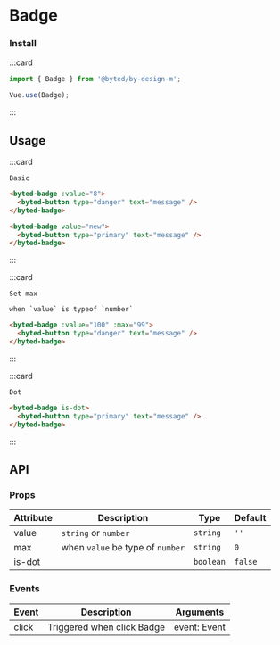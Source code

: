 # Badge

### Install

:::card

```javascript
import { Badge } from '@byted/by-design-m';

Vue.use(Badge);
```

:::

## Usage

:::card

```topic
Basic
```

```html
<byted-badge :value="8">
  <byted-button type="danger" text="message" />
</byted-badge>

<byted-badge value="new">
  <byted-button type="primary" text="message" />
</byted-badge>
```

:::

:::card

```topic
Set max
```

```desc
when `value` is typeof `number`
```

```html
<byted-badge :value="100" :max="99">
  <byted-button type="danger" text="message" />
</byted-badge>
```

:::

:::card

```topic
Dot
```

```html
<byted-badge is-dot>
  <byted-button type="primary" text="message" />
</byted-badge>
```

:::

## API

### Props

| Attribute | Description                      | Type      | Default |
| --------- | -------------------------------- | --------- | ------- |
| value     | `string` or `number`             | `string`  | `''`    |
| max       | when `value` be type of `number` | `string`  | `0`     |
| is-dot    |                                  | `boolean` | `false` |

### Events

| Event | Description                | Arguments    |
| ----- | -------------------------- | ------------ |
| click | Triggered when click Badge | event: Event |
